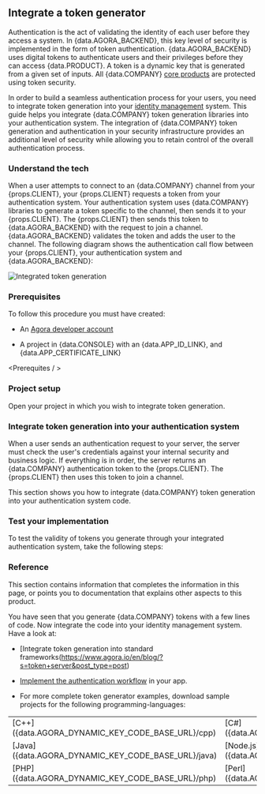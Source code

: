 
## Integrate a token generator

Authentication is the act of validating the identity of each user before they access a system. In {data.AGORA_BACKEND}, this key level of security is implemented in the form of token authentication. {data.AGORA_BACKEND} uses digital tokens to authenticate users and their privileges before they can access {data.PRODUCT}. A token is a dynamic key that is generated from a given set of inputs. All {data.COMPANY} [core products](https://www.agora.io/en/products/) are protected using token security.

In order to build a seamless authentication process for your users, you need to integrate token generation into your [identity management](https://en.wikipedia.org/wiki/Identity_management) system. This guide helps you integrate {data.COMPANY} token generation libraries into your authentication system. The integration of {data.COMPANY} token generation and authentication in your security infrastructure provides an additional level of security while allowing you to retain control of the overall authentication process.

### Understand the tech

When a user attempts to connect to an {data.COMPANY} channel from your {props.CLIENT}, your {props.CLIENT} requests a token from your authentication system. Your authentication system uses {data.COMPANY} libraries to generate a token specific to the channel, then sends it to your {props.CLIENT}. The {props.CLIENT} then sends this token to {data.AGORA_BACKEND} with the request to join a channel. {data.AGORA_BACKEND} validates the token and adds the user to the channel. The following diagram shows the authentication call flow between your {props.CLIENT}, your authentication system and {data.AGORA_BACKEND}:

![Integrated token generation](/images/others/integrated-token-generation.svg)

### Prerequisites

To follow this procedure you must have created:

- An [Agora developer account](https://sso2.agora.io/en/v4/signup/with-email)

- A project in {data.CONSOLE} with an {data.APP_ID_LINK}, and {data.APP_CERTIFICATE_LINK}

<Prerequites / >

### Project setup

Open your project in which you wish to integrate token generation.

<ProjectSetup />


### Integrate token generation into your authentication system

When a user sends an authentication request to your server, the server must check the user's credentials against your internal security and business logic. If everything is in order, the server returns an {data.COMPANY} authentication token to the {props.CLIENT}. The {props.CLIENT} then uses this token to join a channel.

This section shows you how to integrate {data.COMPANY} token generation into your authentication system code.

<ProjectImplement />


### Test your implementation

To test the validity of tokens you generate through your integrated authentication system, take the following steps:

<ProjectTest />


### Reference

This section contains information that completes the information in this page, or points you to documentation that explains other aspects to this product.

You have seen that you generate {data.COMPANY} tokens with a few lines of code. Now integrate the code into your identity management system. Have a look at:

- [Integrate token generation into standard frameworks(https://www.agora.io/en/blog/?s=token+server&post_type=post)

- [Implement the authentication workflow]({data.PRODUCT_FOLDER}/token_server_{data.PLATFORM}) in your app.


- For more complete token generator examples, download sample projects for the following programming-languages:

<table>
  <tbody>
    <tr>
      <td>[C++]({data.AGORA_DYNAMIC_KEY_CODE_BASE_URL}/cpp)</td>
      <td>[C#]({data.AGORA_DYNAMIC_KEY_CODE_BASE_URL}/csharp)</td>
      <td>[Go]({data.AGORA_DYNAMIC_KEY_CODE_BASE_URL}/go)</td>
    </tr>
    <tr>
      <td>[Java]({data.AGORA_DYNAMIC_KEY_CODE_BASE_URL}/java)</td>
      <td>[Node.js]({data.AGORA_DYNAMIC_KEY_CODE_BASE_URL}/nodejs)</td>
      <td>[Python]({data.AGORA_DYNAMIC_KEY_CODE_BASE_URL}/python)</td>
    </tr>
    <tr>
      <td>[PHP]({data.AGORA_DYNAMIC_KEY_CODE_BASE_URL}/php)</td>
      <td>[Perl]({data.AGORA_DYNAMIC_KEY_CODE_BASE_URL}/perl)</td>
      <td>[Ruby]({data.AGORA_DYNAMIC_KEY_CODE_BASE_URL}/ruby)</td>
    </tr>
  </tbody>
</table>

<Reference />